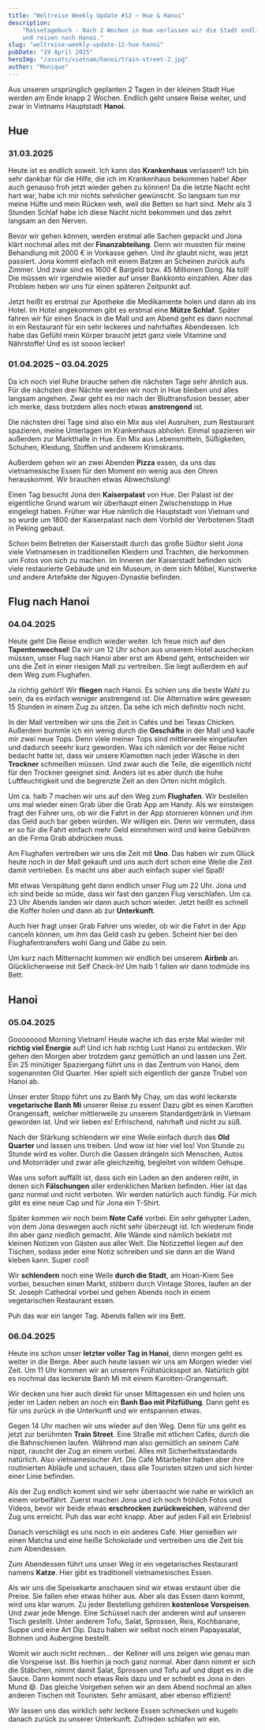```yaml
---
title: "Weltreise Weekly Update #12 – Hue & Hanoi"
description:
    "Reisetagebuch - Nach 2 Wochen in Hue verlassen wir die Stadt endlich wieder
    und reisen nach Hanoi."
slug: "weltreise-weekly-update-12-hue-hanoi"
pubDate: "19 April 2025"
heroImg: "/assets/vietnam/hanoi/train-street-2.jpg"
author: "Monique"
---
```


Aus unseren ursprünglich geplanten 2 Tagen in der kleinen Stadt Hue werden am
Ende knapp 2 Wochen. Endlich geht unsere Reise weiter, und zwar in Vietnams
Hauptstadt **Hanoi**.

## Hue

### 31.03.2025

Heute ist es endlich soweit. Ich kann das **Krankenhaus** verlassen!! Ich bin
sehr dankbar für die Hilfe, die ich im Krankenhaus bekommen habe! Aber auch
genauso froh jetzt wieder gehen zu können! Da die letzte Nacht echt hart war,
habe ich mir nichts sehnlicher gewünscht. So langsam tun mir meine Hüfte und
mein Rücken weh, weil die Betten so hart sind. Mehr als 3 Stunden Schlaf habe
ich diese Nacht nicht bekommen und das zehrt langsam an den Nerven.

Bevor wir gehen können, werden erstmal alle Sachen gepackt und Jona klärt
nochmal alles mit der **Finanzabteilung**. Denn wir mussten für meine Behandlung
mit 2000 € in Vorkasse gehen. Und ihr glaubt nicht, was jetzt passiert. Jona
kommt einfach mit einem Batzen an Scheinen zurück aufs Zimmer. Und zwar sind es
1600 € Bargeld bzw. 45 Millionen Dong. Na toll! Die müssen wir irgendwie wieder
auf unser Bankkonto einzahlen. Aber das Problem heben wir uns für einen späteren
Zeitpunkt auf.

<ImageSolo format='quadratisch' image="/assets/vietnam/hue/money.jpg" />

Jetzt heißt es erstmal zur Apotheke die Medikamente holen und dann ab ins Hotel.
Im Hotel angekommen gibt es erstmal eine **Mütze Schlaf**. Später fahren wir für
einen Snack in die Mall und am Abend geht es dann nochmal in ein Restaurant für
ein sehr leckeres und nahrhaftes Abendessen. Ich habe das Gefühl mein Körper
braucht jetzt ganz viele Vitamine und Nährstoffe! Und es ist soooo lecker!

<ImageDuo format='hochformat'
    image1="/assets/vietnam/hue/restaurant-1.jpg"
    image2="/assets/vietnam/hue/restaurant-2.jpg"
/>

### 01.04.2025 – 03.04.2025

Da ich noch viel Ruhe brauche sehen die nächsten Tage sehr ähnlich aus. Für die
nächsten drei Nächte werden wir noch in Hue bleiben und alles langsam angehen.
Zwar geht es mir nach der Bluttransfusion besser, aber ich merke, dass trotzdem
alles noch etwas **anstrengend** ist.

Die nächsten drei Tage sind also ein Mix aus viel Ausruhen, zum Restaurant
spazieren, meine Unterlagen im Krankenhaus abholen. Einmal spazieren wir
außerdem zur Markthalle in Hue. Ein Mix aus Lebensmitteln, Süßigkeiten, Schuhen,
Kleidung, Stoffen und anderem Krimskrams.

<ImageSolo format='querformat' image="/assets/vietnam/hue/market.jpg" />

Außerdem gehen wir an zwei Abenden **Pizza** essen, da uns das vietnamesische
Essen für den Moment ein wenig aus den Ohren herauskommt. Wir brauchen etwas
Abwechslung!

<ImageSolo format='hochformat' image="/assets/vietnam/hue/pizza.jpg" />

Einen Tag besucht Jona den **Kaiserpalast** von Hue. Der Palast ist der
eigentliche Grund warum wir überhaupt einen Zwischenstopp in Hue eingelegt
haben. Früher war Hue nämlich die Hauptstadt von Vietnam und so wurde um 1800
der Kaiserpalast nach dem Vorbild der Verbotenen Stadt in Peking gebaut.

<ImageSolo format='querformat' image="/assets/vietnam/hue/gate.jpg" />

Schon beim Betreten der Kaiserstadt durch das große Südtor sieht Jona viele
Vietnamesen in traditionellen Kleidern und Trachten, die herkommen um Fotos von
sich zu machen. Im Inneren der Kaiserstadt befinden sich viele restaurierte
Gebäude und ein Museum, in dem sich Möbel, Kunstwerke und andere Artefakte der
Nguyen-Dynastie befinden.

<ImageSolo format='querformat' image="/assets/vietnam/hue/palace.jpg" />

## Flug nach Hanoi

### 04.04.2025

Heute geht Die Reise endlich wieder weiter. Ich freue mich auf den
**Tapentenwechsel**! Da wir um 12 Uhr schon aus unserem Hotel auschecken müssen,
unser Flug nach Hanoi aber erst am Abend geht, entscheiden wir uns die Zeit in
einer riesigen Mall zu vertreiben. Sie liegt außerdem eh auf dem Weg zum
Flughafen.

Ja richtig gehört! Wir **fliegen** nach Hanoi. Es schien uns die beste Wahl zu
sein, da es einfach weniger anstrengend ist. Die Alternative wäre gewesen 15
Stunden in einem Zug zu sitzen. Da sehe ich mich definitiv noch nicht.

In der Mall vertreiben wir uns die Zeit in Cafés und bei Texas Chicken. Außerdem
bummle ich ein wenig durch die **Geschäfte** in der Mall und kaufe mir zwei neue
Tops. Denn viele meiner Tops sind mittlerweile eingelaufen und dadurch seeehr
kurz geworden. Was ich nämlich vor der Reise nicht bedacht hatte ist, dass wir
unsere Klamotten nach jeder Wäsche in den **Trockner** schmeißen müssen. Und
zwar auch die Teile, die eigentlich nicht für den Trockner geeignet sind. Anders
ist es aber durch die hohe Luftfeuchtigkeit und die begrenzte Zeit an den Orten
nicht möglich.

Um ca. halb 7 machen wir uns auf den Weg zum **Flughafen**. Wir bestellen uns
mal wieder einen Grab über die Grab App am Handy. Als wir einsteigen fragt der
Fahrer uns, ob wir die Fahrt in der App stornieren können und ihm das Geld auch
bar geben würden. Wir willigen ein. Denn wir vermuten, dass er so für die Fahrt
einfach mehr Geld einnehmen wird und keine Gebühren an die Firma Grab abdrücken
muss.

Am Flughafen vertreiben wir uns die Zeit mit **Uno**. Das haben wir zum Glück
heute noch in der Mall gekauft und uns auch dort schon eine Weile die Zeit damit
vertrieben. Es macht uns aber auch einfach super viel Spaß!

Mit etwas Verspätung geht dann endlich unser Flug um 22 Uhr. Jona und ich sind
beide so müde, dass wir fast den ganzen Flug verschlafen. Um ca. 23 Uhr Abends
landen wir dann auch schon wieder. Jetzt heißt es schnell die Koffer holen und
dann ab zur **Unterkunft**.

<ImageSolo format='hochformat' image="/assets/vietnam/hanoi/plane.jpg" />

Auch hier fragt unser Grab Fahrer uns wieder, ob wir die Fahrt in der App
canceln können, um ihm das Geld cash zu geben. Scheint hier bei den
Flughafentransfers wohl Gang und Gäbe zu sein.

Um kurz nach Mitternacht kommen wir endlich bei unserem **Airbnb** an.
Glücklicherweise mit Self Check-In! Um halb 1 fallen wir dann todmüde ins Bett.

## Hanoi

### 05.04.2025

Goooooood Morning Vietnam! Heute wache ich das erste Mal wieder mit **richtig
viel Energie** auf! Und ich hab richtig Lust Hanoi zu entdecken. Wir gehen den
Morgen aber trotzdem ganz gemütlich an und lassen uns Zeit. Ein 25 minütiger
Spaziergang führt uns in das Zentrum von Hanoi, dem sogenannten Old Quarter.
Hier spielt sich eigentlich der ganze Trubel von Hanoi ab.

<ImageSolo format='quadratisch' image="/assets/vietnam/hanoi/street-1.jpg" />

Unser erster Stopp führt uns zu Banh My Chay, um das wohl leckerste
**vegetarische Banh Mi** unserer Reise zu essen! Dazu gibt es einen Karotten
Orangensaft, welcher mittlerweile zu unserem Standardgetränk in Vietnam geworden
ist. Und wir lieben es! Erfrischend, nahrhaft und nicht zu süß.

<ImageSolo format='quadratisch' image="/assets/vietnam/hanoi/banh-mi.jpg" />

Nach der Stärkung schlendern wir eine Weile einfach durch das **Old Quarter**
und lassen uns treiben. Und wow ist hier viel los! Von Stunde zu Stunde wird es
voller. Durch die Gassen drängeln sich Menschen, Autos und Motorräder und zwar
alle gleichzeitig, begleitet von wildem Gehupe.

Was uns sofort auffällt ist, dass sich ein Laden an den anderen reiht, in denen
sich **Fälschungen** aller erdenklichen Marken befinden. Hier ist das ganz
normal und nicht verboten. Wir werden natürlich auch fündig. Für mich gibt es
eine neue Cap und für Jona ein T-Shirt.

Später kommen wir noch beim **Note Café** vorbei. Ein sehr gehypter Laden, von
dem Jona deswegen auch nicht sehr überzeugt ist. Ich wiederum finde ihn aber
ganz niedlich gemacht. Alle Wände sind nämlich beklebt mit kleinen Notizen von
Gästen aus aller Welt. Die Notizzettel liegen auf den Tischen, sodass jeder eine
Notiz schreiben und sie dann an die Wand kleben kann. Super cool!

<ImageSolo format='hochformat' image="/assets/vietnam/hanoi/note-cafe.jpg" />

Wir **schlendern** noch eine Weile **durch die Stadt**, am Hoan-Kiem See vorbei,
besuchen einen Markt, stöbern durch Vintage Stores, laufen an der St. Joseph
Cathedral vorbei und gehen Abends noch in einem vegetarischen Restaurant essen.

<ImageSolo format='hochformat' image="/assets/vietnam/hanoi/cathedral.jpg" />

Puh das war ein langer Tag. Abends fallen wir ins Bett.

### 06.04.2025

Heute ins schon unser **letzter voller Tag in Hanoi**, denn morgen geht es
weiter in die Berge. Aber auch heute lassen wir uns am Morgen wieder viel Zeit.
Um 11 Uhr kommen wir an unserem Frühstücksspot an. Natürlich gibt es nochmal das
leckerste Banh Mi mit einem Karotten-Orangensaft.

Wir decken uns hier auch direkt für unser Mittagessen ein und holen uns jeder im
Laden neben an noch ein **Banh Bao mit Pilzfüllung**. Dann geht es für uns
zurück in die Unterkunft und wir entspannen etwas.

Gegen 14 Uhr machen wir uns wieder auf den Weg. Denn für uns geht es jetzt zur
berühmten **Train Street**. Eine Straße mit etlichen Cafés, durch die die
Bahnschienen laufen. Während man also gemütlich an seinem Café nippt, rauscht
der Zug an einem vorbei. Alles mit Sicherheitsstandards natürlich. Also
vietnamesischer Art. Die Café Mitarbeiter haben aber ihre routinierten Abläufe
und schauen, dass alle Touristen sitzen und sich hinter einer Linie befinden.

<ImageSolo format='hochformat' image="/assets/vietnam/hanoi/train-street.jpg" />

Als der Zug endlich kommt sind wir sehr überrascht wie nahe er wirklich an einem
vorbeifährt. Zuerst machen Jona und ich noch fröhlich Fotos und Videos, bevor
wir beide etwas **erschrocken zurückweichen**, während der Zug uns erreicht. Puh
das war echt knapp. Aber auf jeden Fall ein Erlebnis!

Danach verschlägt es uns noch in ein anderes Café. Hier genießen wir einen
Matcha und eine heiße Schokolade und vertreiben uns die Zeit bis zum Abendessen.

<ImageSolo format='hochformat' image="/assets/vietnam/hanoi/matcha-1.jpg" />

Zum Abendessen führt uns unser Weg in ein vegetarisches Restaurant namens
**Katze**. Hier gibt es traditionell vietnamesisches Essen.

Als wir uns die Speisekarte anschauen sind wir etwas erstaunt über die Preise.
Sie fallen eher etwas höher aus. Aber als das Essen dann kommt, wird uns klar
warum. Zu jeder Bestellung gehören **kostenlose Vorspeisen**. Und zwar jede
Menge. Eine Schüssel nach der anderen wird auf unseren Tisch gestellt. Unter
anderem Tofu, Salat, Sprossen, Reis, Kochbanane, Suppe und eine Art Dip. Dazu
haben wir selbst noch einen Papayasalat, Bohnen und Aubergine bestellt.

<ImageDuo format='hochformat'
    image1="/assets/vietnam/hanoi/katze-1.jpg"
    image2="/assets/vietnam/hanoi/katze-2.jpg"
/>

Womit wir auch nicht rechnen… der Kellner will uns zeigen wie genau man die
Vorspeise isst. Bis hierhin ja noch ganz normal. Aber dann nimmt er sich die
Stäbchen, nimmt damit Salat, Sprossen und Tofu auf und dippt es in die Sauce.
Dann kommt noch etwas Reis dazu und er schiebt es Jona in den Mund 😄. Das
gleiche Vorgehen sehen wir an dem Abend nochmal an allen anderen Tischen mit
Touristen. Sehr amüsant, aber ebenso effizient!

Wir lassen uns das wirklich sehr leckere Essen schmecken und kugeln danach
zurück zu unserer Unterkunft. Zufrieden schlafen wir ein.
